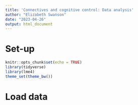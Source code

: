 ```yaml
---
title: 'Connectives and cognitive control: Data analysis'
author: "Elizabeth Swanson"
date: "2023-04-26"
output: html_document
---
```


# Set-up

```r
knitr::opts_chunk$set(echo = TRUE)
library(tidyverse)
library(lme4)
theme_set(theme_bw())
```

# Load data

```r

```

